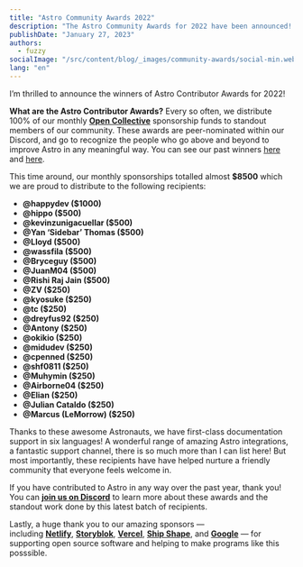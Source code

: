 ```yaml
---
title: "Astro Community Awards 2022"
description: "The Astro Community Awards for 2022 have been announced! These awards recognize the Astro community members who went above and beyond the past year. Read more to find out who was recognized!"
publishDate: "January 27, 2023"
authors:
  - fuzzy
socialImage: "/src/content/blog/_images/community-awards/social-min.webp"
lang: "en"
---
```


I’m thrilled to announce the winners of Astro Contributor Awards for 2022!

**What are the Astro Contributor Awards?** Every so often, we distribute 100% of our monthly **[Open Collective](https://opencollective.com/astrodotbuild)** sponsorship funds to standout members of our community. These awards are peer-nominated within our Discord, and go to recognize the people who go above and beyond to improve Astro in any meaningful way. You can see our past winners [here](/blog/contributor-awards-4/) and [here](/blog/community-day/).

This time around, our monthly sponsorships totalled almost **$8500** which we are proud to distribute to the following recipients:

- **@happydev ($1000)**
- **@hippo ($500)**
- **@kevinzunigacuellar ($500)**
- **@Yan ‘Sidebar’ Thomas ($500)**
- **@Lloyd ($500)**
- **@wassfila ($500)**
- **@Bryceguy ($500)**
- **@JuanM04 ($500)**
- **@Rishi Raj Jain ($500)**
- **@ZV ($250)**
- **@kyosuke ($250)**
- **@tc ($250)**
- **@dreyfus92 ($250)**
- **@Antony ($250)**
- **@okikio ($250)**
- **@midudev ($250)**
- **@cpenned ($250)**
- **@shf0811 ($250)**
- **@Muhymin ($250)**
- **@Airborne04 ($250)**
- **@Elian ($250)**
- **@Julian Cataldo ($250)**
- **@Marcus (LeMorrow) ($250)**

Thanks to these awesome Astronauts, we have first-class documentation support in six languages! A wonderful range of amazing Astro integrations, a fantastic support channel, there is so much more than I can list here! But most importantly, these recipients have have helped nurture a friendly community that everyone feels welcome in.

If you have contributed to Astro in any way over the past year, thank you! You can **[join us on Discord](https://astro.build/chat/)** to learn more about these awards and the standout work done by this latest batch of recipients.

Lastly, a huge thank you to our amazing sponsors — including **[Netlify](https://www.netlify.com/)**, **[Storyblok](https://storyblok.com/)**, **[Vercel](https://vercel.com/)**, **[Ship Shape](https://shipshape.io/)**, and **[Google](https://google.com/)** — for supporting open source software and helping to make programs like this posssible.
